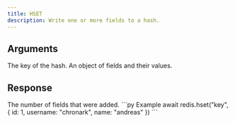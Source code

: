 ```yaml
---
title: HSET
description: Write one or more fields to a hash.
---
```


## Arguments

<ParamField body="key" type="string" required>
  The key of the hash.
</ParamField>

<ParamField body="fields" type="{ [fieldName]: TValue }" required>
  An object of fields and their values.

</ParamField>


## Response

<ResponseField type="integer" required>
  The number of fields that were added.
</ResponseField>

<RequestExample>
```py Example
await redis.hset("key", {
  id: 1,
  username: "chronark",
  name: "andreas"
  })
```
</RequestExample>
